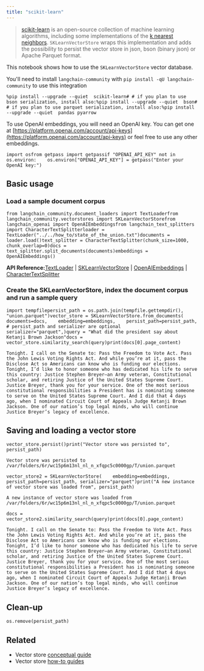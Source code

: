 ```yaml
---
title: "scikit-learn"
---
```


> [scikit-learn](https://scikit-learn.org/stable/) is an open-source collection of machine learning algorithms, including some implementations of the [k nearest neighbors](https://scikit-learn.org/stable/modules/generated/sklearn.neighbors.NearestNeighbors.html). `SKLearnVectorStore` wraps this implementation and adds the possibility to persist the vector store in json, bson (binary json) or Apache Parquet format.

This notebook shows how to use the `SKLearnVectorStore` vector database.

You'll need to install `langchain-community` with `pip install -qU langchain-community` to use this integration

```
%pip install --upgrade --quiet  scikit-learn# # if you plan to use bson serialization, install also:%pip install --upgrade --quiet  bson# # if you plan to use parquet serialization, install also:%pip install --upgrade --quiet  pandas pyarrow
```

To use OpenAI embeddings, you will need an OpenAI key. You can get one at [https://platform.openai.com/account/api-keys](https://platform.openai.com/account/api-keys) or feel free to use any other embeddings.

```
import osfrom getpass import getpassif "OPENAI_API_KEY" not in os.environ:    os.environ["OPENAI_API_KEY"] = getpass("Enter your OpenAI key:")
```

## Basic usage

### Load a sample document corpus

```
from langchain_community.document_loaders import TextLoaderfrom langchain_community.vectorstores import SKLearnVectorStorefrom langchain_openai import OpenAIEmbeddingsfrom langchain_text_splitters import CharacterTextSplitterloader = TextLoader("../../how_to/state_of_the_union.txt")documents = loader.load()text_splitter = CharacterTextSplitter(chunk_size=1000, chunk_overlap=0)docs = text_splitter.split_documents(documents)embeddings = OpenAIEmbeddings()
```

**API Reference:**[TextLoader](https://python.langchain.com/api_reference/community/document_loaders/langchain_community.document_loaders.text.TextLoader.html) | [SKLearnVectorStore](https://python.langchain.com/api_reference/community/vectorstores/langchain_community.vectorstores.sklearn.SKLearnVectorStore.html) | [OpenAIEmbeddings](https://python.langchain.com/api_reference/openai/embeddings/langchain_openai.embeddings.base.OpenAIEmbeddings.html) | [CharacterTextSplitter](https://python.langchain.com/api_reference/text_splitters/character/langchain_text_splitters.character.CharacterTextSplitter.html)

### Create the SKLearnVectorStore, index the document corpus and run a sample query

```
import tempfilepersist_path = os.path.join(tempfile.gettempdir(), "union.parquet")vector_store = SKLearnVectorStore.from_documents(    documents=docs,    embedding=embeddings,    persist_path=persist_path,  # persist_path and serializer are optional    serializer="parquet",)query = "What did the president say about Ketanji Brown Jackson"docs = vector_store.similarity_search(query)print(docs[0].page_content)
```

```
Tonight. I call on the Senate to: Pass the Freedom to Vote Act. Pass the John Lewis Voting Rights Act. And while you’re at it, pass the Disclose Act so Americans can know who is funding our elections. Tonight, I’d like to honor someone who has dedicated his life to serve this country: Justice Stephen Breyer—an Army veteran, Constitutional scholar, and retiring Justice of the United States Supreme Court. Justice Breyer, thank you for your service. One of the most serious constitutional responsibilities a President has is nominating someone to serve on the United States Supreme Court. And I did that 4 days ago, when I nominated Circuit Court of Appeals Judge Ketanji Brown Jackson. One of our nation’s top legal minds, who will continue Justice Breyer’s legacy of excellence.
```

## Saving and loading a vector store

```
vector_store.persist()print("Vector store was persisted to", persist_path)
```

```
Vector store was persisted to /var/folders/6r/wc15p6m13nl_nl_n_xfqpc5c0000gp/T/union.parquet
```

```
vector_store2 = SKLearnVectorStore(    embedding=embeddings, persist_path=persist_path, serializer="parquet")print("A new instance of vector store was loaded from", persist_path)
```

```
A new instance of vector store was loaded from /var/folders/6r/wc15p6m13nl_nl_n_xfqpc5c0000gp/T/union.parquet
```

```
docs = vector_store2.similarity_search(query)print(docs[0].page_content)
```

```
Tonight. I call on the Senate to: Pass the Freedom to Vote Act. Pass the John Lewis Voting Rights Act. And while you’re at it, pass the Disclose Act so Americans can know who is funding our elections. Tonight, I’d like to honor someone who has dedicated his life to serve this country: Justice Stephen Breyer—an Army veteran, Constitutional scholar, and retiring Justice of the United States Supreme Court. Justice Breyer, thank you for your service. One of the most serious constitutional responsibilities a President has is nominating someone to serve on the United States Supreme Court. And I did that 4 days ago, when I nominated Circuit Court of Appeals Judge Ketanji Brown Jackson. One of our nation’s top legal minds, who will continue Justice Breyer’s legacy of excellence.
```

## Clean-up

```
os.remove(persist_path)
```

## Related

* Vector store [conceptual guide](/src/oss/concepts/vectorstores)
* Vector store [how-to guides](/src/oss/how_to/#vector-stores)
